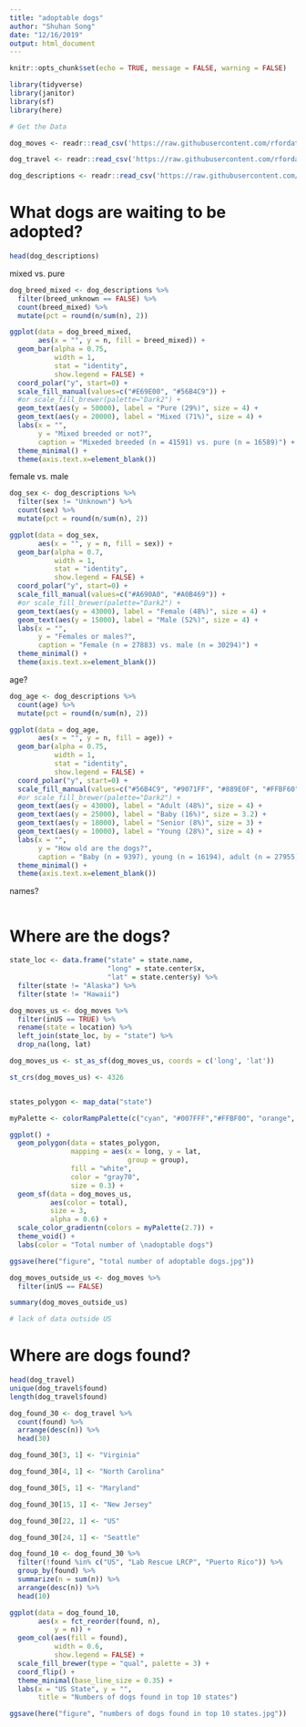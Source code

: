 ```yaml
---
title: "adoptable dogs"
author: "Shuhan Song"
date: "12/16/2019"
output: html_document
---
```


```r
knitr::opts_chunk$set(echo = TRUE, message = FALSE, warning = FALSE)
```

```r
library(tidyverse)
library(janitor)
library(sf)
library(here)
```


```r
# Get the Data

dog_moves <- readr::read_csv('https://raw.githubusercontent.com/rfordatascience/tidytuesday/master/data/2019/2019-12-17/dog_moves.csv')

dog_travel <- readr::read_csv('https://raw.githubusercontent.com/rfordatascience/tidytuesday/master/data/2019/2019-12-17/dog_travel.csv') 

dog_descriptions <- readr::read_csv('https://raw.githubusercontent.com/rfordatascience/tidytuesday/master/data/2019/2019-12-17/dog_descriptions.csv')

```

# What dogs are waiting to be adopted?

```r
head(dog_descriptions)
```
mixed vs. pure
```r
dog_breed_mixed <- dog_descriptions %>% 
  filter(breed_unknown == FALSE) %>% 
  count(breed_mixed) %>% 
  mutate(pct = round(n/sum(n), 2))

ggplot(data = dog_breed_mixed,
       aes(x = "", y = n, fill = breed_mixed)) +
  geom_bar(alpha = 0.75, 
           width = 1, 
           stat = "identity", 
           show.legend = FALSE) +
  coord_polar("y", start=0) +
  scale_fill_manual(values=c("#E69E00", "#56B4C9")) +
  #or scale_fill_brewer(palette="Dark2") +
  geom_text(aes(y = 50000), label = "Pure (29%)", size = 4) +
  geom_text(aes(y = 20000), label = "Mixed (71%)", size = 4) +
  labs(x = "",
       y = "Mixed breeded or not?",
       caption = "Mixeded breeded (n = 41591) vs. pure (n = 16589)") +
  theme_minimal() +
  theme(axis.text.x=element_blank())
```

female vs. male

```r
dog_sex <- dog_descriptions %>% 
  filter(sex != "Unknown") %>% 
  count(sex) %>% 
  mutate(pct = round(n/sum(n), 2))
```

```r
ggplot(data = dog_sex,
       aes(x = "", y = n, fill = sex)) +
  geom_bar(alpha = 0.7, 
           width = 1, 
           stat = "identity", 
           show.legend = FALSE) +
  coord_polar("y", start=0) +
  scale_fill_manual(values=c("#A690A0", "#A0B469")) +
  #or scale_fill_brewer(palette="Dark2") +
  geom_text(aes(y = 43000), label = "Female (48%)", size = 4) +
  geom_text(aes(y = 15000), label = "Male (52%)", size = 4) +
  labs(x = "",
       y = "Females or males?",
       caption = "Female (n = 27883) vs. male (n = 30294)") +
  theme_minimal() +
  theme(axis.text.x=element_blank())

```
age?

```r
dog_age <- dog_descriptions %>%  
  count(age) %>% 
  mutate(pct = round(n/sum(n), 2))
```

```r
ggplot(data = dog_age,
       aes(x = "", y = n, fill = age)) +
  geom_bar(alpha = 0.75, 
           width = 1, 
           stat = "identity", 
           show.legend = FALSE) +
  coord_polar("y", start=0) +
  scale_fill_manual(values=c("#56B4C9", "#9071FF", "#889E0F", "#FFBF60")) +
  #or scale_fill_brewer(palette="Dark2") +
  geom_text(aes(y = 43000), label = "Adult (48%)", size = 4) +
  geom_text(aes(y = 25000), label = "Baby (16%)", size = 3.2) +
  geom_text(aes(y = 18000), label = "Senior (8%)", size = 3) +
  geom_text(aes(y = 10000), label = "Young (28%)", size = 4) +
  labs(x = "",
       y = "How old are the dogs?",
       caption = "Baby (n = 9397), young (n = 16194), adult (n = 27955), senior (n = 4634)") +
  theme_minimal() +
  theme(axis.text.x=element_blank())
```

names?

```r

```


# Where are the dogs?

```r
state_loc <- data.frame("state" = state.name,
                        "long" = state.center$x,
                        "lat" = state.center$y) %>% 
  filter(state != "Alaska") %>% 
  filter(state != "Hawaii")

dog_moves_us <- dog_moves %>% 
  filter(inUS == TRUE) %>% 
  rename(state = location) %>% 
  left_join(state_loc, by = "state") %>% 
  drop_na(long, lat)

dog_moves_us <- st_as_sf(dog_moves_us, coords = c('long', 'lat'))

st_crs(dog_moves_us) <- 4326


states_polygon <- map_data("state")

myPalette <- colorRampPalette(c("cyan", "#007FFF","#FFBF00", "orange", "red"))

ggplot() +
  geom_polygon(data = states_polygon,
               mapping = aes(x = long, y = lat,
                             group = group),
               fill = "white",
               color = "gray70",
               size = 0.3) +
  geom_sf(data = dog_moves_us,
          aes(color = total),
          size = 3,
          alpha = 0.6) +
  scale_color_gradientn(colors = myPalette(2.7)) +
  theme_void() +
  labs(color = "Total number of \nadoptable dogs")
```

```r
ggsave(here("figure", "total number of adoptable dogs.jpg"))
```

```r
dog_moves_outside_us <- dog_moves %>% 
  filter(inUS == FALSE)

summary(dog_moves_outside_us)

# lack of data outside US
```

# Where are dogs found?

```r
head(dog_travel)
unique(dog_travel$found)
length(dog_travel$found)
```

```r
dog_found_30 <- dog_travel %>% 
  count(found) %>% 
  arrange(desc(n)) %>% 
  head(30)

dog_found_30[3, 1] <- "Virginia"

dog_found_30[4, 1] <- "North Carolina"

dog_found_30[5, 1] <- "Maryland"

dog_found_30[15, 1] <- "New Jersey"

dog_found_30[22, 1] <- "US"

dog_found_30[24, 1] <- "Seattle"

dog_found_10 <- dog_found_30 %>% 
  filter(!found %in% c("US", "Lab Rescue LRCP", "Puerto Rico")) %>% 
  group_by(found) %>% 
  summarize(n = sum(n)) %>% 
  arrange(desc(n)) %>% 
  head(10)
```

```r
ggplot(data = dog_found_10, 
       aes(x = fct_reorder(found, n), 
           y = n)) +
  geom_col(aes(fill = found),
           width = 0.6,
           show.legend = FALSE) +
  scale_fill_brewer(type = "qual", palette = 3) +
  coord_flip() +
  theme_minimal(base_line_size = 0.35) +
  labs(x = "US State", y = "",
       title = "Numbers of dogs found in top 10 states")
```

```r
ggsave(here("figure", "numbers of dogs found in top 10 states.jpg"))
```


